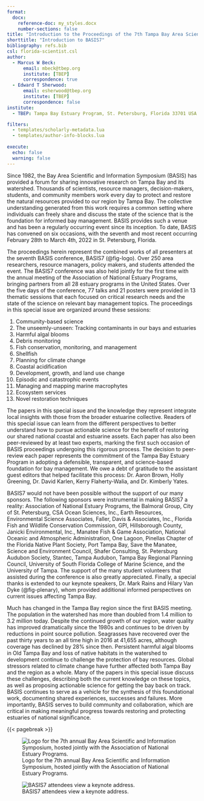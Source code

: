 ```yaml
---
format: 
  docx:
    reference-doc: my_styles.docx
    number-sections: false
title: "Introduction to the Proceedings of the 7th Tampa Bay Area Scientific and Information Symposium"
shorttitle: "Introduction to BASIS7"
bibliography: refs.bib
csl: florida-scientist.csl
author: 
  - Marcus W Beck:
      email: mbeck@tbep.org
      institute: [TBEP]
      correspondence: true
  - Edward T Sherwood:
      email: esherwood@tbep.org 
      institute: [TBEP]
      correspondence: false
institute:
  - TBEP: Tampa Bay Estuary Program, St. Petersburg, Florida 33701 USA

filters: 
  - templates/scholarly-metadata.lua
  - templates/author-info-blocks.lua
  
execute: 
  echo: false
  warning: false
---
```


Since 1982, the Bay Area Scientific and Information Symposium (BASIS) has provided a forum for sharing innovative research on Tampa Bay and its watershed. Thousands of scientists, resource managers, decision-makers, students, and community members work every day to protect and restore the natural resources provided to our region by Tampa Bay. The collective understanding generated from this work requires a common setting where individuals can freely share and discuss the state of the science that is the foundation for informed bay management. BASIS provides such a venue and has been a regularly occurring event since its inception. To date, BASIS has convened on six occasions, with the seventh and most recent occurring February 28th to March 4th, 2022 in St. Petersburg, Florida.

The proceedings herein represent the combined works of all presenters at the seventh BASIS conference, BASIS7 (@fig-logo). Over 250 area researchers, resource managers, policy makers, and students attended the event. The BASIS7 conference was also held jointly for the first time with the annual meeting of the Association of National Estuary Programs, bringing partners from all 28 estuary programs in the United States. Over the five days of the conference, 77 talks and 21 posters were provided in 13 thematic sessions that each focused on critical research needs and the state of the science on relevant bay management topics. The proceedings in this special issue are organized around these sessions:

1. Community-based science
1. The unseemly-unseen: Tracking contaminants in our bays and estuaries
1. Harmful algal blooms
1. Debris monitoring
1. Fish conservation, monitoring, and management
1. Shellfish
1. Planning for climate change
1. Coastal acidification
1. Development, growth, and land use change
1. Episodic and catastrophic events
1. Managing and mapping marine macrophytes
1. Ecosystem services
1. Novel restoration techniques

The papers in this special issue and the knowledge they represent integrate local insights with those from the broader estuarine collective. Readers of this special issue can learn from the different perspectives to better understand how to pursue actionable science for the benefit of restoring our shared national coastal and estuarine assets. Each paper has also been peer-reviewed by at least two experts, marking the first such occasion of BASIS proceedings undergoing this rigorous process. The decision to peer-review each paper represents the commitment of the Tampa Bay Estuary Program in adopting a defensible, transparent, and science-based foundation for bay management. We owe a debt of gratitude to the assistant guest editors that helped facilitate this process: Dr. Aaron Brown, Holly Greening, Dr. David Karlen, Kerry Flaherty-Walia, and Dr. Kimberly Yates.

BASIS7 would not have been possible without the support of our many sponsors. The following sponsors were instrumental in making BASIS7 a reality: Association of National Estuary Programs, the Balmoral Group, City of St. Petersburg, CSA Ocean Sciences, Inc., Earth Resources, Environmental Science Associates, Faller, Davis & Associates, Inc., Florida Fish and Wildlife Conservation Commission, GPI, Hillsborough County, Janicki Environmental, Inc., Manatee Fish & Game Association, National Oceanic and Atmospheric Administration, One Lagoon, Pinellas Chapter of the Florida Native Plant Society, Port Tampa Bay, Save the Manatee, Science and Environment Council, Shafer Consulting, St. Petersburg Audubon Society, Stantec, Tampa Audubon, Tampa Bay Regional Planning Council, University of South Florida College of Marine Science, and the University of Tampa. The support of the many student volunteers that assisted during the conference is also greatly appreciated. Finally, a special thanks is extended to our keynote speakers, Dr. Mark Rains and Hilary Van Dyke (@fig-plenary), whom provided additional informed perspectives on current issues affecting Tampa Bay.

Much has changed in the Tampa Bay region since the first BASIS meeting. The population in the watershed has more than doubled from 1.4 million to 3.2 million today. Despite the continued growth of our region, water quality has improved dramatically since the 1980s and continues to be driven by reductions in point source pollution. Seagrasses have recovered over the past thirty years to an all time high in 2016 at 41,655 acres, although coverage has declined by 28% since then. Persistent harmful algal blooms in Old Tampa Bay and loss of native habitats in the watershed to development continue to challenge the protection of bay resources. Global stressors related to climate change have further affected both Tampa Bay and the region as a whole. Many of the papers in this special issue discuss these challenges, describing both the current knowledge on these topics, as well as proposing actionable science for getting the bay back on track. BASIS continues to serve as a vehicle for the synthesis of this foundational work, documenting shared experiences, successes and failures. More importantly, BASIS serves to build community and collaboration, which are critical in making meaningful progress towards restoring and protecting estuaries of national significance.

{{< pagebreak >}}

![Logo for the 7th annual Bay Area Scientific and Information Symposium, hosted jointly with the Association of National Estuary Programs.](figs/logo.jpg){#fig-logo fig-align="center"}

![BASIS7 attendees view a keynote address.](figs/rainsplenary.jpg){#fig-plenary fig-align="center"}
